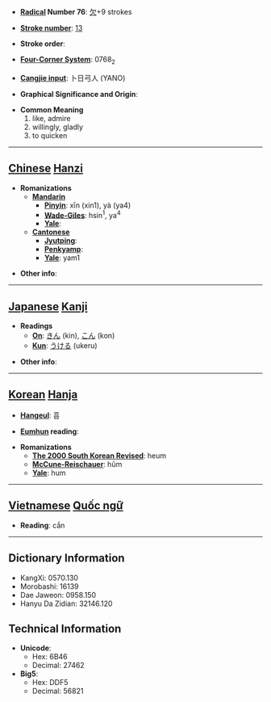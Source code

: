 * '''[[Wiktionary:Chinese radical index| Radical]] Number 76''': [[Wiktionary:Chinese radical index 欠|欠]]+9 strokes

* '''[[Wiktionary:Chinese total strokes index|Stroke number]]''': [[Wiktionary:Chinese total strokes index 13|13]]

* '''Stroke order''': 

* '''[[Wiktionary:Chinese four corner index|Four-Corner System]]''': 0768<sub>2</sub>

* '''[[Wiktionary:Chinese Cangjie index|Cangjie input]]''': 卜日弓人 (YANO)

* '''Graphical Significance and Origin''': 

* '''Common Meaning'''
*#like, admire
*# willingly, gladly
*# to quicken


----

== [[Chinese]] [[Hanzi]] ==

* '''Romanizations'''
** '''[[Mandarin]]'''
*** '''[[Pinyin]]''': xīn (xin1), yà (ya4)
*** '''[[Wade-Giles]]''': hsin<sup>1</sup>, ya<sup>4</sup>
*** '''[[Yale]]''': 
** '''[[Cantonese]]'''
*** '''[[Jyutping]]''':
*** '''[[Penkyamp]]''': 
*** '''[[Yale]]''': yam1

* '''Other info''': 

----

== [[Japanese]] [[Kanji]] ==

* '''Readings'''
** '''[[On]]''': [[きん]] (kin), [[こん]] (kon)
** '''[[Kun]]''': [[うける]] (ukeru)

* '''Other info''':  

----

== [[Korean]] [[Hanja]] ==

* '''[[Hangeul]]''': 흠

* '''[[Eumhun]] reading''': 

* '''Romanizations'''
** '''[[The 2000 South Korean Revised Romanization|The 2000 South Korean Revised]]''': heum
** '''[[McCune-Reischauer]]''': hŭm
** '''[[Yale]]''': hum


----

== [[Vietnamese]] [[Quốc ngữ]] ==

* '''Reading''': cắn

----

== Dictionary Information ==

* KangXi: 0570.130
* Morobashi: 16139
* Dae Jaweon: 0958.150
* Hanyu Da Zidian: 32146.120

== Technical Information ==

* '''Unicode''':
** Hex: 6B46
** Decimal: 27462
* '''Big5''':
** Hex: DDF5
** Decimal: 56821